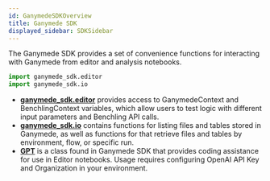```yaml
---
id: GanymedeSDKOverview
title: Ganymede SDK
displayed_sidebar: SDKSidebar
---
```




The Ganymede SDK provides a set of convenience functions for interacting with Ganymede from editor and analysis notebooks.

```python
import ganymede_sdk.editor
import ganymede_sdk.io
```

- [**ganymede_sdk.editor**](./ModuleEditor.mdx) provides access to GanymedeContext and BenchlingContext variables, which allow users to test logic with different input parameters and Benchling API calls.
- [**ganymede_sdk.io**](./ModuleIO.mdx) contains functions for listing files and tables stored in Ganymede, as well as functions for that retrieve files and tables by environment, flow, or specific run.
- [**GPT**](./GPT.mdx) is a class found in Ganymede SDK that provides coding assistance for use in Editor notebooks.  Usage requires configuring OpenAI API Key and Organization in your environment.
